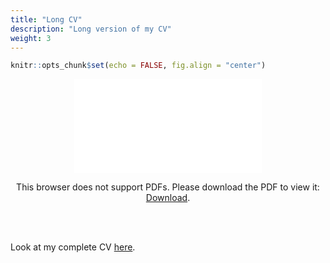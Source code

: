 ```yaml
---
title: "Long CV"
description: "Long version of my CV"
weight: 3
---
```


```r
knitr::opts_chunk$set(echo = FALSE, fig.align = "center")
```

<center>
<object data="/documents/mitjavila_adria_cv.pdf" type="application/pdf" width="700" height="700px">
    <embed src="/documents/mitjavila_adria_cv.pdff">
        <p>This browser does not support PDFs. Please download the PDF to view it: <a href="/documents/mitjavila_adria_cv.pdff">Download</a>.</p>
    </embed>
</object>
</center>

<br><br>


Look at my complete CV [here](https://amitjavilaventura.github.io/CVs/index.html).




